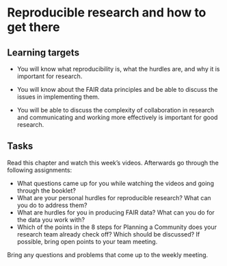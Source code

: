 # Reproducible research and how to get there

::: {.callout-note}
## Learning targets

- You will know what reproducibility is, what the hurdles are, and why it is important for research.

- You will know about the FAIR data principles and be able to discuss the issues in implementing them.

- You will be able to discuss the complexity of collaboration in research and communicating and working more effectively is important for good research.
:::



::: {.callout-caution}
## Tasks

Read this chapter and watch this week's videos. 
Afterwards go through the following assignments:

- What questions came up for you while watching the videos and going through the booklet?
- What are your personal hurdles for reproducible research? What can you do to address them?
- What are hurdles for you in producing FAIR data? What can you do for the data you work with?
- Which of the points in the 8 steps for Planning a Community does your research team already check off? Which should be discussed? If possible, bring open points to your team meeting. 

Bring any questions and problems that come up to the weekly meeting.
:::







